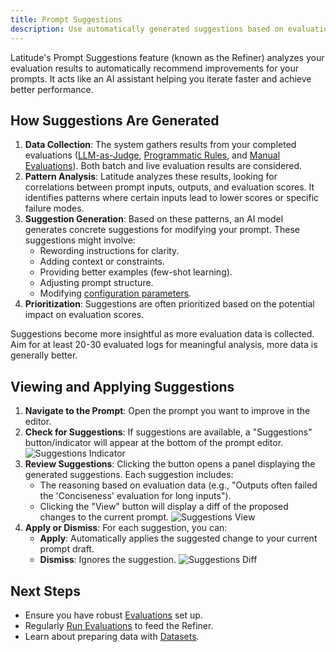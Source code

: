```yaml
---
title: Prompt Suggestions
description: Use automatically generated suggestions based on evaluation results to improve your prompts.
---
```


Latitude's Prompt Suggestions feature (known as the Refiner) analyzes your evaluation results to automatically recommend improvements for your prompts. It acts like an AI assistant helping you iterate faster and achieve better performance.

## How Suggestions Are Generated

1.  **Data Collection**: The system gathers results from your completed evaluations ([LLM-as-Judge](/guides/evaluations/llm-as-judges), [Programmatic Rules](/guides/evaluations/programmatic-rules), and [Manual Evaluations](/guides/evaluations/humans-in-the-loop)). Both batch and live evaluation results are considered.
2.  **Pattern Analysis**: Latitude analyzes these results, looking for correlations between prompt inputs, outputs, and evaluation scores. It identifies patterns where certain inputs lead to lower scores or specific failure modes.
3.  **Suggestion Generation**: Based on these patterns, an AI model generates concrete suggestions for modifying your prompt. These suggestions might involve:
    - Rewording instructions for clarity.
    - Adding context or constraints.
    - Providing better examples (few-shot learning).
    - Adjusting prompt structure.
    - Modifying [configuration parameters](/guides/prompt-manager/configuration).
4.  **Prioritization**: Suggestions are often prioritized based on the potential impact on evaluation scores.

<Note>
  Suggestions become more insightful as more evaluation data is collected. Aim
  for at least 20-30 evaluated logs for meaningful analysis, more data is
  generally better.
</Note>

## Viewing and Applying Suggestions

1.  **Navigate to the Prompt**: Open the prompt you want to improve in the editor.
2.  **Check for Suggestions**: If suggestions are available, a "Suggestions" button/indicator will appear at the bottom of the prompt editor.
    ![Suggestions Indicator](/assets/prompt_suggestions_indicator.png)
3.  **Review Suggestions**: Clicking the button opens a panel displaying the generated suggestions. Each suggestion includes:
    - The reasoning based on evaluation data (e.g., "Outputs often failed the 'Conciseness' evaluation for long inputs").
    - Clicking the "View" button will display a diff of the proposed changes to the current prompt.
      ![Suggestions View](/assets/prompt_suggestions_view.png)
4.  **Apply or Dismiss**: For each suggestion, you can:
    - **Apply**: Automatically applies the suggested change to your current prompt draft.
    - **Dismiss**: Ignores the suggestion.
      ![Suggestions Diff](/assets/prompt_suggestions_diff.png)

## Next Steps

- Ensure you have robust [Evaluations](/guides/evaluations/overview) set up.
- Regularly [Run Evaluations](/guides/evaluations/running-evaluations) to feed the Refiner.
- Learn about preparing data with [Datasets](/guides/datasets/overview).
